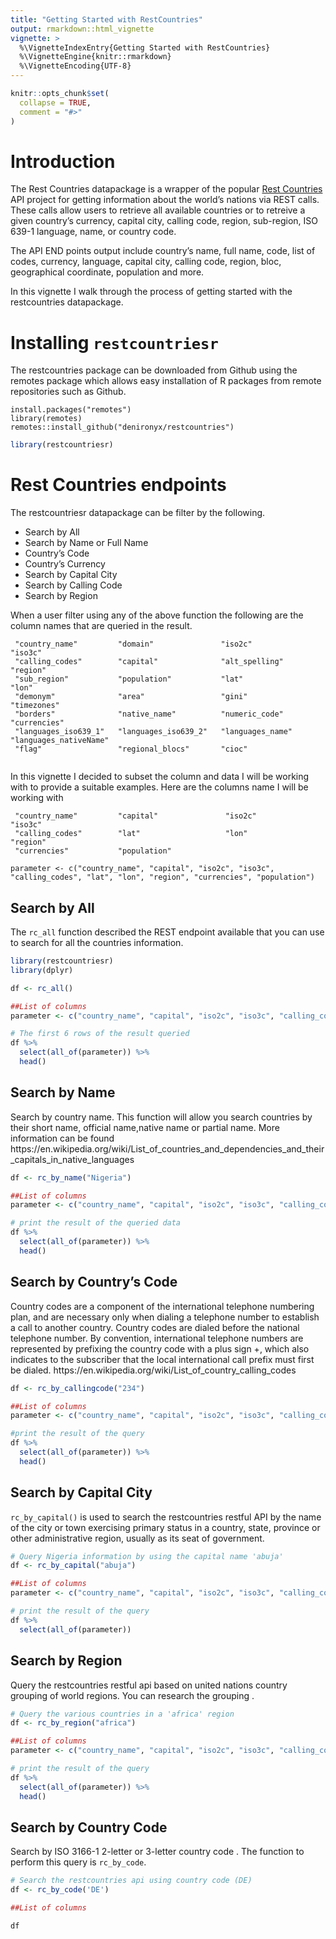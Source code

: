 ```yaml
---
title: "Getting Started with RestCountries"
output: rmarkdown::html_vignette
vignette: >
  %\VignetteIndexEntry{Getting Started with RestCountries}
  %\VignetteEngine{knitr::rmarkdown}
  %\VignetteEncoding{UTF-8}
---
```


```r
knitr::opts_chunk$set(
  collapse = TRUE,
  comment = "#>"
)
```

# Introduction
The Rest Countries datapackage is a wrapper of the popular [Rest Countries](https://restcountries.eu/) API project for getting information about the world's nations via REST calls. These calls allow users to retrieve all available countries or to retreive a given country's currency, capital city, calling code, region, sub-region, ISO 639-1 language, name, or country code.

The API END points output include country's name, full name, code, list of codes, currency, language, capital city, calling code, region, bloc, geographical coordinate, population and more. 

In this vignette I walk through the process of getting started with the restcountries datapackage. 

# Installing `restcountriesr`

The restcountries package can be downloaded from Github using the remotes package which allows easy installation of R packages from remote repositories such as Github. 
```
install.packages("remotes")
library(remotes)
remotes::install_github("denironyx/restcountries")
```

```r
library(restcountriesr)
```


# Rest Countries endpoints
The restcountriesr datapackage can be filter by the following.

- Search by All
- Search by Name or Full Name
- Country's Code
- Country's Currency
- Search by Capital City
- Search by Calling Code
- Search by Region

When a user filter using any of the above function the following are the column names that are queried in the result.
```
 "country_name"         "domain"               "iso2c"                "iso3c"               
 "calling_codes"        "capital"              "alt_spelling"         "region"              
 "sub_region"           "population"           "lat"                  "lon"                 
 "demonym"              "area"                 "gini"                 "timezones"           
 "borders"              "native_name"          "numeric_code"         "currencies"          
 "languages_iso639_1"   "languages_iso639_2"   "languages_name"       "languages_nativeName"
 "flag"                 "regional_blocs"       "cioc"
 
```
 
 In this vignette I decided to subset the column and data I will be working with to provide a suitable examples. Here are the columns name I will be working with 
```
 "country_name"         "capital"               "iso2c"                "iso3c" 
 "calling_codes"        "lat"                   "lon"                  "region" 
 "currencies"           "population"
 
parameter <- c("country_name", "capital", "iso2c", "iso3c", "calling_codes", "lat", "lon", "region", "currencies", "population")
```


## Search by All
 The `rc_all` function described the REST endpoint available that you can use to search for all the countries information.

```r
library(restcountriesr)
library(dplyr)

df <- rc_all()

##List of columns
parameter <- c("country_name", "capital", "iso2c", "iso3c", "calling_codes", "lat", "lon", "region", "currencies", "population")

# The first 6 rows of the result queried
df %>% 
  select(all_of(parameter)) %>% 
  head()
```

## Search by Name
Search by country name. This function will allow you search countries by their short name, official name,native name or partial name. More information can be found https://en.wikipedia.org/wiki/List_of_countries_and_dependencies_and_their_capitals_in_native_languages
  
```r
df <- rc_by_name("Nigeria")

##List of columns
parameter <- c("country_name", "capital", "iso2c", "iso3c", "calling_codes", "lat", "lon", "region", "currencies", "population")

# print the result of the queried data
df %>% 
  select(all_of(parameter)) %>% 
  head()
```

## Search by Country's Code
Country codes are a component of the international telephone numbering plan, and are necessary only when dialing a telephone number to establish a call to another country. Country codes are dialed before the national telephone number. By convention, international telephone numbers are represented by prefixing the country code with a plus sign +, which also indicates to the subscriber that the local international call prefix must first be dialed. https://en.wikipedia.org/wiki/List_of_country_calling_codes

```r
df <- rc_by_callingcode("234")

##List of columns
parameter <- c("country_name", "capital", "iso2c", "iso3c", "calling_codes", "lat", "lon", "region", "currencies", "population")

#print the result of the query
df %>% 
  select(all_of(parameter)) %>% 
  head()
```

## Search by Capital City
`rc_by_capital()` is used to search the restcountries restful API by the name of the city or town exercising primary status in a country, state, province or other administrative region, usually as its seat of government.

```r
# Query Nigeria information by using the capital name 'abuja'
df <- rc_by_capital("abuja")

##List of columns
parameter <- c("country_name", "capital", "iso2c", "iso3c", "calling_codes", "lat", "lon", "region", "currencies", "population")

# print the result of the query
df %>% 
  select(all_of(parameter))
```

## Search by Region
Query the restcountries restful api based on united nations country grouping of world regions. You can research the grouping \url{https://www.nationsonline.org/oneworld/countries_of_the_world.htm}.

```r
# Query the various countries in a 'africa' region
df <- rc_by_region("africa")

##List of columns
parameter <- c("country_name", "capital", "iso2c", "iso3c", "calling_codes", "lat", "lon", "region", "currencies", "population")

# print the result of the query
df %>% 
  select(all_of(parameter)) %>% 
  head()
```

## Search by Country Code
Search by ISO 3166-1 2-letter or 3-letter country code \url{https://www.iban.com/country-codes}. The function to perform this query is `rc_by_code`.

```r
# Search the restcountries api using country code (DE)
df <- rc_by_code('DE')

##List of columns

df 


```



















